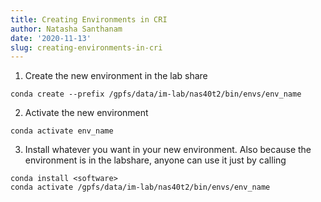 ```yaml
---
title: Creating Environments in CRI
author: Natasha Santhanam
date: '2020-11-13'
slug: creating-environments-in-cri
---
```


1)  Create the new environment in the lab share

```
conda create --prefix /gpfs/data/im-lab/nas40t2/bin/envs/env_name 
```

2)  Activate the new environment

```
conda activate env_name
```

3)  Install whatever you want in your new environment. Also because the environment is in the labshare, anyone can use it just by calling

```
conda install <software>
conda activate /gpfs/data/im-lab/nas40t2/bin/envs/env_name
```
